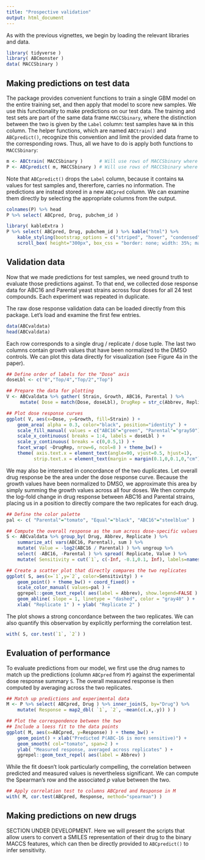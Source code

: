 ```yaml
---
title: "Prospective validation"
output: html_document
---
```


As with the previous vignettes, we begin by loading the relevant libraries and data.

```r
library( tidyverse )
library( ABCmonster )
data( MACCSbinary )
```

## Making predictions on test data

The package provides convenient functions to train a single GBM model on the entire training set, and then apply that model to score new samples. We use this functionality to make predictions on our test data. The training and test sets are part of the same data frame `MACCSbinary`, where the distinction between the two is given by the `Label` column: test samples have `NA` in this column. The helper functions, which are named `ABCtrain()` and `ABCpredict()`, recognize this convention and limit the provided data frame to the corresponding rows. Thus, all we have to do is apply both functions to `MACCSbinary`: 

```r
m <- ABCtrain( MACCSbinary )      # Will use rows of MACCSbinary where Label is not-NA
P <- ABCpredict( m, MACCSbinary ) # Will use rows of MACCSbinary where Label is NA
```

Note that `ABCpredict()` drops the `Label` column, because it contains `NA` values for test samples and, thererfore, carries no information. The predictions are instead stored in a new `ABCpred` column. We can examine them directly by selecting the appropriate columns from the output.

```r
colnames(P) %>% head
P %>% select( ABCpred, Drug, pubchem_id )
```

```r
library( kableExtra )
P %>% select( ABCpred, Drug, pubchem_id ) %>% kable("html") %>%
    kable_styling(bootstrap_options = c("striped", "hover", "condensed"), full_width=FALSE) %>%
    scroll_box( height="300px", box_css = "border: none; width: 35%; margin-left: auto; margin-right: auto; margin-bottom: 10px;" )
```

## Validation data

Now that we made predictions for test samples, we need ground truth to evaluate those predictions against. To that end, we collected dose response data for ABC16 and Parental yeast strains across four doses for all 24 test compounds. Each experiment was repeated in duplicate.

The raw dose response validation data can be loaded directly from this package. Let's load and examine the first few entries.

```r
data(ABCvaldata)
head(ABCvaldata)
```

Each row corresponds to a single drug / replicate / dose tuple. The last two columns contain growth values that have been normalized to the DMSO controls. We can plot this data directly for visualization (see Figure 4a in the paper).

```r
## Define order of labels for the "Dose" axis
doseLbl <- c("0","Top/4","Top/2","Top")

## Prepare the data for plotting
V <- ABCvaldata %>% gather( Strain, Growth, ABC16, Parental ) %>%
     mutate( Dose = match(Dose, doseLbl), DrugRep = str_c(Abbrev, Replicate) )

## Plot dose response curves
ggplot( V, aes(x=Dose, y=Growth, fill=Strain) ) +
    geom_area( alpha = 0.3, color="black", position="identity" ) +
    scale_fill_manual( values = c("ABC16"="green", "Parental"="gray50") ) +
    scale_x_continuous( breaks = 1:4, labels = doseLbl ) +
    scale_y_continuous( breaks = c(0,0.5,1) ) +
    facet_wrap( ~DrugRep, nrow=6, ncol=8 ) + theme_bw() +
    theme( axis.text.x = element_text(angle=90, vjust=0.5, hjust=1),
          strip.text.x = element_text(margin = margin(0.1,0,0.1,0,"cm")) )
```

We may also be interested in concordance of the two duplicates. Let overall drug response be the area under the dose response curve. Because the growth values have been normalized to DMSO, we approximate this area by simply summing the growth values across all four doses. We then compute the log-fold change in drug response between ABC16 and Parental strains, placing us in a position to directly compare the two replicates for each drug.

```r
## Define the color palette
pal <- c( "Parental"="tomato", "Equal"="black", "ABC16"="steelblue" )

## Compute the overall response as the sum across dose-specific values
S <- ABCvaldata %>% group_by( Drug, Abbrev, Replicate ) %>%
    summarize_at( vars(ABC16, Parental), sum ) %>%
    mutate( Value = -log2(ABC16 / Parental) ) %>% ungroup %>%
    select( -ABC16, -Parental ) %>% spread( Replicate, Value ) %>%
    mutate( Sensitivity = cut(`1`, c(-Inf, -0.1,0.1, Inf), labels=names(pal)) )

## Create a scatter plot that directly compares the two replicates
ggplot( S, aes(x=`1`,y=`2`, color=Sensitivity) ) +
    geom_point() + theme_bw() + coord_fixed() +
    scale_color_manual( values=pal ) +
    ggrepel::geom_text_repel( aes(label = Abbrev), show.legend=FALSE ) +
    geom_abline( slope = 1, linetype = "dashed", color = "gray40" ) +
    xlab( "Replicate 1" ) + ylab( "Replicate 2" )
```

The plot shows a strong concordance between the two replicates. We can also quantify this observation by explicitly performing the correlation test.

```r
with( S, cor.test(`1`, `2`) )
```

## Evaluation of performance

To evaluate predictions from our model, we first use the drug names to match up the predictions (column `ABCpred` from `P`) against the experimental dose response summary `S`. The overall measured response is then computed by averaging across the two replicates.

```r
## Match up predictions and experimental data
M <- P %>% select( ABCpred, Drug ) %>% inner_join(S, by="Drug") %>%
    mutate( Response = map2_dbl( `1`, `2`, ~mean(c(.x,.y)) ) )

## Plot the correspondence between the two
## Include a loess fit to the data points
ggplot( M, aes(x=ABCpred, y=Response) ) + theme_bw() +
    geom_point() + xlab("Predicted P(ABC-16 is more sensitive)") +
    geom_smooth( col="tomato", span=2 ) +
    ylab( "Measured response, averaged across replicates" ) +
    ggrepel::geom_text_repel( aes(label = Abbrev) )
```

While the fit doesn't look particularly compelling, the correlation between predicted and measured values is nevertheless significant. We can compute the Spearman's row and the associated _p_ value between the two.

```r
## Apply correlation test to columns ABCpred and Response in M
with( M, cor.test(ABCpred, Response, method="spearman") )
```

## Making predictions on new drugs

SECTION UNDER DEVELOPMENT. Here we will present the scripts that allow users to convert a SMILES representation of their drug to the binary MACCS features, which can then be directly provided to `ABCpredict()` to infer sensitivity.
